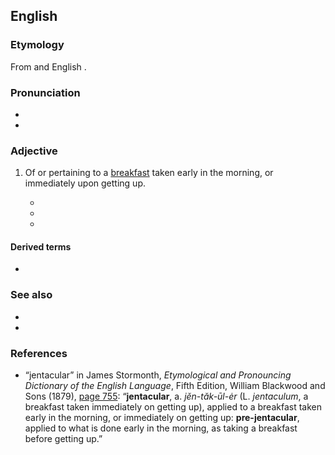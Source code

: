 ==English==

===Etymology===
From {{etyl|la|en}} {{m|la|ientaculum||a breakfast taken immediately on getting up}} and English {{m|en|-ar}}.

===Pronunciation===
* {{IPA|en|/dʒɛnˈtæk.jə.ləɹ/}}
* {{audio|en|LL-Q1860 (eng)-Vealhurl-jentacular.wav |Audio (UK)}}

===Adjective===
{{en-adj}}

# Of or pertaining to a [[breakfast]] taken early in the morning, or immediately upon getting up.
#: {{ux|en|I took a post-'''jentacular''' walk to settle my stomach.}}
#* {{quote-book|en|year=1810 |title=The New Family Receipt-Book. Containing Seven Hundred Truly Valuable. Receipts in various branches of Domestic Economy |author=|page=85 |ISBN=|passage=To valetudinarians and others the following method of making coffee for breakfast is earnestly recommended, as a most wholesome and pleasant '''jentacular''' beverage, first ordered by an able physician.}}
#* {{quote-journal|en|year=1860|month=May-October|work=Macmillan's Magazine |title=Loch-Na_Diomhair — The Lake of the Secret |author=George Cupples|volume=2|page=22|passage=On Ickerson's part, with the help of " a few post-'''jentacular''' inhalations," as he in his colossal manner was pleased to phrase it, "from that fragrant weed which so propitiates clearness of thought, and tends to promote equanimity in action."}}
#* {{quote-journal|en|year=1861|month=October|work=Baily's magazine of sports and pastimes |title=From Oxford to St. George's |author=|volume=2|page=20|passage=Nature is nature ; ignore her if you will ; so Grey, like a sensible man, went to work, ''con amore'', at his '''jentacular''' meal.}}

====Derived terms====
* {{l|en|antejentacular}}

===See also===
* {{l|en|prandial}}
* {{l|en|breakfast}}

===References===
* “jentacular” in James Stormonth, ''Etymological and Pronouncing Dictionary of the English Language'', Fifth Edition, William Blackwood and Sons (1879), [http://books.google.com/books?id=J2kCAAAAQAAJ&pg=PA755&dq=jentacular page 755]: “'''jentacular''', <!-- bold in original --> a. ''jĕn-tăk-ūl-ėr'' (L. ''jentaculum'', a breakfast taken immediately on getting up), applied to a breakfast taken early in the morning, or immediately on getting up: '''pre-jentacular''', <!-- bold in original --> applied to what is done early in the morning, as taking a breakfast before getting up.”